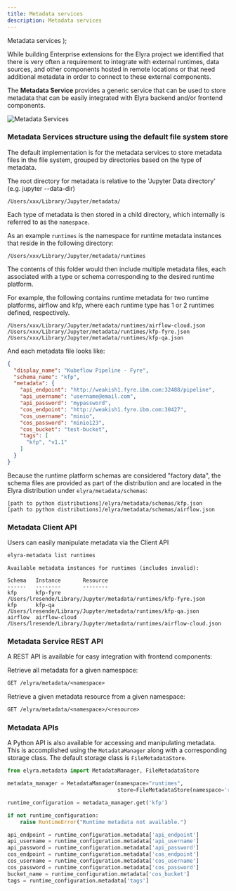 ```yaml
---
title: Metadata services
description: Metadata services
---
```


  <span>
    Metadata services
  </span>
);

<PageDescription>

While building Enterprise extensions for the Elyra project we identified that there is very often a requirement to integrate with external runtimes, data sources, and other components hosted in remote locations or that need additional metadata in order to connect to these external components.
</PageDescription>

The **Metadata Service** provides a generic service that can be used to store metadata
that can be easily integrated with Elyra backend and/or frontend components.

![Metadata Services](../images/ai/metadata-components.png)

### Metadata Services structure using the default file system store

The default implementation is for the metadata services to store metadata files in the file system, grouped
by directories based on the type of metadata. 

The root directory for metadata is relative to the 'Jupyter Data directory' (e.g. jupyter --data-dir)

```
/Users/xxx/Library/Jupyter/metadata/
```

Each type of metadata is then stored in a child directory, which internally is
referred to as the `namespace`. 

As an example `runtimes` is the namespace for runtime metadata instances that reside in the following directory:

```
/Users/xxx/Library/Jupyter/metadata/runtimes
```

The contents of this folder would then include multiple metadata files, each associated with a type or schema corresponding to the desired runtime platform.

For example, the following contains runtime metadata for two runtime platforms, airflow and kfp, 
where each runtime type has 1 or 2 runtimes defined, respectively.

```
/Users/xxx/Library/Jupyter/metadata/runtimes/airflow-cloud.json
/Users/xxx/Library/Jupyter/metadata/runtimes/kfp-fyre.json
/Users/xxx/Library/Jupyter/metadata/runtimes/kfp-qa.json
```

And each metadata file looks like:

```json
{
  "display_name": "Kubeflow Pipeline - Fyre",
  "schema_name": "kfp",
  "metadata": {
    "api_endpoint": "http://weakish1.fyre.ibm.com:32488/pipeline",
    "api_username": "username@email.com",
    "api_password": "mypassword",
    "cos_endpoint": "http://weakish1.fyre.ibm.com:30427",
    "cos_username": "minio",
    "cos_password": "minio123",
    "cos_bucket": "test-bucket",
    "tags": [
      "kfp", "v1.1"
    ]
  }
}
```

Because the runtime platform schemas are considered "factory data", the schema files are provided as part of the distribution and are located in the Elyra distribution under `elyra/metadata/schemas`:

```
[path to python distributions]/elyra/metadata/schemas/kfp.json
[path to python distributions]/elyra/metadata/schemas/airflow.json
```


### Metadata Client API

Users can easily manipulate metadata via the Client API

```bash
elyra-metadata list runtimes
```

```
Available metadata instances for runtimes (includes invalid):

Schema   Instance       Resource  
------   --------       -------- 
kfp      kfp-fyre       /Users/lresende/Library/Jupyter/metadata/runtimes/kfp-fyre.json
kfp      kfp-qa         /Users/lresende/Library/Jupyter/metadata/runtimes/kfp-qa.json
airflow  airflow-cloud  /Users/lresende/Library/Jupyter/metadata/runtimes/airflow-cloud.json
```

### Metadata Service REST API

A REST API is available for easy integration with frontend components:

Retrieve all metadata for a given namespace:

```REST
GET /elyra/metadata/<namespace>
```

Retrieve a given metadata resource from a given namespace:

```REST
GET /elyra/metadata/<namespace>/<resource>
```


### Metadata APIs
A Python API is also available for accessing and manipulating metadata.  This is accomplished using the `MetadataManager` along with a corresponding storage class.  The default storage class is `FileMetadataStore`.

```Python
from elyra.metadata import MetadataManager, FileMetadataStore

metadata_manager = MetadataManager(namespace="runtimes",
                                   store=FileMetadataStore(namespace='runtimes'))

runtime_configuration = metadata_manager.get('kfp')

if not runtime_configuration:
    raise RuntimeError("Runtime metadata not available.")

api_endpoint = runtime_configuration.metadata['api_endpoint']
api_username = runtime_configuration.metadata['api_username']
api_password = runtime_configuration.metadata['api_password']
cos_endpoint = runtime_configuration.metadata['cos_endpoint']
cos_username = runtime_configuration.metadata['cos_username']
cos_password = runtime_configuration.metadata['cos_password']
bucket_name = runtime_configuration.metadata['cos_bucket']
tags = runtime_configuration.metadata['tags']

```



